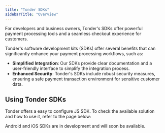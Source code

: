 ```yaml
---
title: "Tonder SDKs"
sidebarTitle: "Overview"
---
```


For developers and business owners, Tonder's SDKs offer powerful payment processing tools and a seamless checkout experience for customers.

Tonder's software development kits (SDKs) offer several benefits that can significantly enhance your payment processing workflows, such as:

- **Simplified Integration**: Our SDKs provide clear documentation and a user-friendly interface to simplify the integration process.
- **Enhanced Security**: Tonder's SDKs include robust security measures, ensuring a safe payment transaction environment for sensitive customer data.

## Using Tonder SDKs

Tonder offers a easy to configure JS SDK. To check the available solution and how to use it, refer to the page below:


<Card title="Javascript SDK" icon="js" href="./js-sdk">
</Card>


<Warning>Android and iOS SDKs are in development and will soon be available.</Warning>
